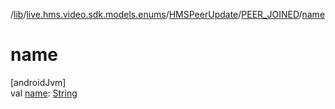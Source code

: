 /[lib](/api-reference/android/v2/home/content)/[live.hms.video.sdk.models.enums](../../index)/[HMSPeerUpdate](../index)/[PEER_JOINED](index)/[name](name)

# name

[androidJvm]\
val [name](name): [String](https://kotlinlang.org/api/latest/jvm/stdlib/kotlin/-string/index.html)
